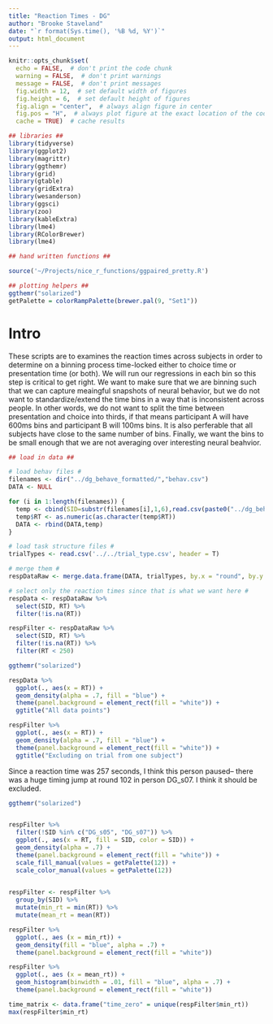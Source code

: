 ```yaml
---
title: "Reaction Times - DG"
author: "Brooke Staveland"
date: "`r format(Sys.time(), '%B %d, %Y')`"
output: html_document
---
```


```r
knitr::opts_chunk$set(
  echo = FALSE,  # don't print the code chunk
  warning = FALSE,  # don't print warnings
  message = FALSE,  # don't print messages
  fig.width = 12,  # set default width of figures
  fig.height = 6,  # set default height of figures
  fig.align = "center",  # always align figure in center
  fig.pos = "H",  # always plot figure at the exact location of the code chunk
  cache = TRUE)  # cache results

## libraries ##
library(tidyverse)
library(ggplot2)
library(magrittr)
library(ggthemr)
library(grid)
library(gtable)
library(gridExtra)
library(wesanderson)
library(ggsci)
library(zoo)
library(kableExtra)
library(lme4)
library(RColorBrewer)
library(lme4)

## hand written functions ##

source('~/Projects/nice_r_functions/ggpaired_pretty.R')

## plotting helpers ##
ggthemr("solarized")
getPalette = colorRampPalette(brewer.pal(9, "Set1"))

```

# Intro

These scripts are to examines the reaction times across subjects in order to determine on a binning process time-locked either to choice time or presentation time (or both). We will run our regressions in each bin so this step is critical to get right. We want to make sure that we are binning such that we can capture meaingful snapshots of neural behavior, but we do not want to standardize/extend the time bins in a way that is inconsistent across people. In other words, we do not want to split the time between presentation and choice into thirds, if that means participant A will have 600ms bins and participant B will 100ms bins. It is also perferable that all subjects have close to the same number of bins. Finally, we want the bins to be small enough that we are not averaging over interesting neural beahvior.

```r
## load in data ##

# load behav files #
filenames <- dir("../dg_behave_formatted/","behav.csv")
DATA <- NULL

for (i in 1:length(filenames)) {
  temp <- cbind(SID=substr(filenames[i],1,6),read.csv(paste0("../dg_behave_formatted/", filenames[i]), header=TRUE))
  temp$RT <- as.numeric(as.character(temp$RT))
  DATA <- rbind(DATA,temp)
}

# load task structure files #
trialTypes <- read.csv('../../trial_type.csv', header = T)

# merge them #
respDataRaw <- merge.data.frame(DATA, trialTypes, by.x = "round", by.y = "X")

# select only the reaction times since that is what we want here #
respData <- respDataRaw %>%
  select(SID, RT) %>%
  filter(!is.na(RT))

respFilter <- respDataRaw %>%
  select(SID, RT) %>%
  filter(!is.na(RT)) %>%
  filter(RT < 250)


```


```r
ggthemr("solarized")

respData %>%
  ggplot(., aes(x = RT)) +
  geom_density(alpha = .7, fill = "blue") +
  theme(panel.background = element_rect(fill = "white")) + 
  ggtitle("All data points")

respFilter %>%
  ggplot(., aes(x = RT)) +
  geom_density(alpha = .7, fill = "blue") +
  theme(panel.background = element_rect(fill = "white")) +
  ggtitle("Excluding on trial from one subject")

```
Since a reaction time was 257 seconds, I think this person paused-- there was a huge timing jump at round 102 in person DG_s07. I think it should be excluded.


```r
ggthemr("solarized")


respFilter %>%
  filter(!SID %in% c("DG_s05", "DG_s07")) %>%
  ggplot(., aes(x = RT, fill = SID, color = SID)) +
  geom_density(alpha = .7) +
  theme(panel.background = element_rect(fill = "white")) +
  scale_fill_manual(values = getPalette(12)) +
  scale_color_manual(values = getPalette(12)) 
  

```

```r

respFilter <- respFilter %>%
  group_by(SID) %>%
  mutate(min_rt = min(RT)) %>%
  mutate(mean_rt = mean(RT))

respFilter %>%
  ggplot(., aes (x = min_rt)) +
  geom_density(fill = "blue", alpha = .7) + 
  theme(panel.background = element_rect(fill = "white"))

respFilter %>%
  ggplot(., aes (x = mean_rt)) +
  geom_histogram(binwidth = .01, fill = "blue", alpha = .7) + 
  theme(panel.background = element_rect(fill = "white"))

time_matrix <- data.frame("time_zero" = unique(respFilter$min_rt))
max(respFilter$min_rt)

```
